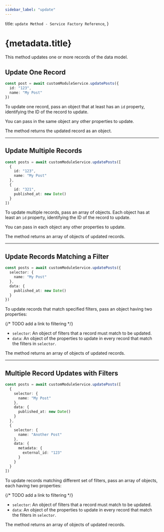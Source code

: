 ```yaml
---
sidebar_label: "update"
---
```


  title: `update Method - Service Factory Reference`,
}

# {metadata.title}

This method updates one or more records of the data model.

## Update One Record

```ts
const post = await customModuleService.updatePosts({
  id: "123",
  name: "My Post"
})
```

To update one record, pass an object that at least has an `id` property, identifying the ID of the record to update.

You can pass in the same object any other properties to update.

The method returns the updated record as an object.

---

## Update Multiple Records

```ts
const posts = await customModuleService.updatePosts([
  {
    id: "123",
    name: "My Post"
  },
  {
    id: "321",
    published_at: new Date()
  }
])
```

To update multiple records, pass an array of objects. Each object has at least an `id` property, identifying the ID of the record to update.

You can pass in each object any other properties to update.

The method returns an array of objects of updated records.

---

## Update Records Matching a Filter

```ts
const posts = await customModuleService.updatePosts({
  selector: {
    name: "My Post"
  },
  data: {
    published_at: new Date()
  }
})
```

To update records that match specified filters, pass an object having two properties:

{/* TODO add a link to filtering */}

- `selector`: An object of filters that a record must match to be updated.
- `data`: An object of the properties to update in every record that match the filters in `selector`.

The method returns an array of objects of updated records.

---

## Multiple Record Updates with Filters

```ts
const posts = await customModuleService.updatePosts([
  {
    selector: {
      name: "My Post"
    },
    data: {
      published_at: new Date()
    }
  },
  {
    selector: {
      name: "Another Post"
    },
    data: {
      metadata: {
        external_id: "123"
      }
    }
  }
])
```

To update records matching different set of filters, pass an array of objects, each having two properties:

{/* TODO add a link to filtering */}

- `selector`: An object of filters that a record must match to be updated.
- `data`: An object of the properties to update in every record that match the filters in `selector`.

The method returns an array of objects of updated records.
